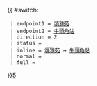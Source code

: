 {{ #switch: {{{format|}}}
  | endpoint1 = [[頌雅苑]]
  | endpoint2 = [[牛頭角站]]
  | direction = 2
  | status = {{HK Bus Status|P}}
  | inline = [[頌雅苑]] ↔ [[牛頭角站]]
  | normal =
  | full =
}}<noinclude>[[category:新界居民巴士路線模板|5]]</noinclude>
